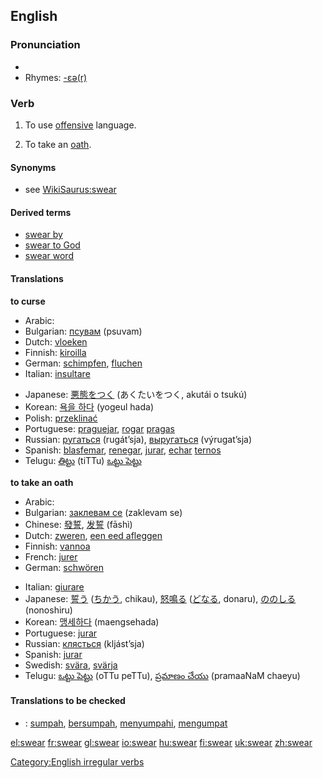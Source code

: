 ==English==
=== Pronunciation ===
*{{IPA|/'swεəɻ/}}
*Rhymes: [[Rhymes:English:-ɛə(r)|-ɛə(r)]]

===Verb===
[[Category:English irregular verbs]]
{{en-verb2|'''to swear'''|'''[[swears]]'''|'''[[swore]]'''|'''[[sworn]]'''|'''[[swearing]]'''}}

#{{intransitive}} To use [[offensive]] language.
#{{intransitive}} {{transitive}} To take an [[oath]].

====Synonyms====
*see [[WikiSaurus:swear]]

====Derived terms====
*[[swear by]]
*[[swear to God]]
*[[swear word]]

==== Translations ====
'''to curse'''
{{top}}
*Arabic: {{ARchar|[[شتم]]}} {{Unicode|(šátama)}}
*Bulgarian: [[псувам]] (psuvam)
*Dutch: [[vloeken]]
*Finnish: [[kiroilla]]
*German: [[schimpfen]], [[fluchen]]
*Italian: [[insultare]]
{{mid}}
*Japanese: [[悪態をつく]] (あくたいをつく, akutái o tsukú)
*Korean: [[욕을 하다]] (yogeul hada)
*Polish: [[przeklinać]]
*Portuguese: [[praguejar]], [[rogar]] [[praga]]s
*Russian: [[ругаться]] (rugát’sja), [[выругаться]] (výrugat’sja)
*Spanish: [[blasfemar]], [[renegar]], [[jurar]], [[echar]] [[terno]]s
*Telugu: [[తిట్టు]] (tiTTu) [[ఒట్టు పెట్టు]]
{{bottom}}

'''to take an oath'''
{{top}}
*Arabic: {{ARchar|[[حلف]]}} {{Unicode|(ħálafa)}}
*Bulgarian: [[заклевам се]] (zaklevam se)
*Chinese: [[發誓]], [[发誓]] (fāshì)
*Dutch: [[zweren]], [[een eed afleggen]]
*Finnish: [[vannoa]]
*French: [[jurer]]
*German: [[schwören]]
{{mid}}
*Italian: [[giurare]]
*Japanese: [[誓う]] ([[ちかう]], chikau), [[怒鳴る]] ([[どなる]], donaru), [[ののしる]] (nonoshiru)
*Korean: [[맹세하다]] (maengsehada)
*Portuguese: [[jurar]]
*Russian: [[клясться]] (kljást’sja)
*Spanish: [[jurar]]
*Swedish: [[svära]], [[svärja]]
*Telugu: [[ఒట్టు పెట్టు]] (oTTu peTTu), [[ప్రమాణం చేయు]] (pramaaNaM chaeyu)
{{bottom}}

====Translations to be checked====
{{checktrans}}

*{{ttbc|Indonesian}}: [[sumpah]], [[sumpah|bersumpah]], [[sumpah|menyumpahi]], [[umpat|mengumpat]]

[[el:swear]]
[[fr:swear]]
[[gl:swear]]
[[io:swear]]
[[hu:swear]]
[[fi:swear]]
[[uk:swear]]
[[zh:swear]]